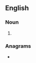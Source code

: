 ==English==

===Noun===
{{head|en|noun form}}

# {{plural of|scourer|lang=en}}

===Anagrams===
* {{anagrams|en|a=ceorrssu|coursers|sourcers}}